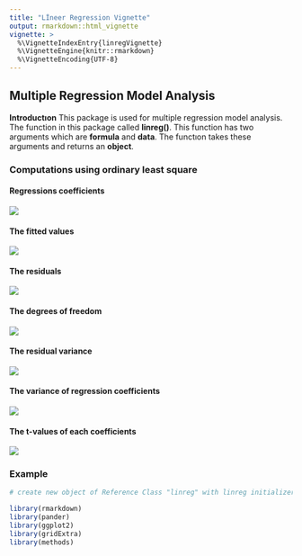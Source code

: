 ```yaml
---
title: "Lİneer Regression Vignette"
output: rmarkdown::html_vignette
vignette: >
  %\VignetteIndexEntry{linregVignette}
  %\VignetteEngine{knitr::rmarkdown}
  %\VignetteEncoding{UTF-8}
---
```


## Multiple Regression Model Analysis
**Introductıon**
This package is used for multiple regression model analysis. The function in 
this package called **linreg()**.  This function has two arguments which are **formula**
and **data**. The functıon takes these arguments and returns an **object**.

### Computations using ordinary least square

#### Regressions coefficients

  ![](a.png)

#### The fitted values

![](b.png)

#### The residuals

![](c.png)


#### The degrees of freedom

![](d.png)


#### The residual variance

![](e.png)


#### The variance of regression coefficients

![](f.png)


#### The t-values of each coefficients

![](g.png)




### Example

```r
# create new object of Reference Class "linreg" with linreg initializer

```


```r
library(rmarkdown)
library(pander)
library(ggplot2)
library(gridExtra)
library(methods)


```


```r

```

